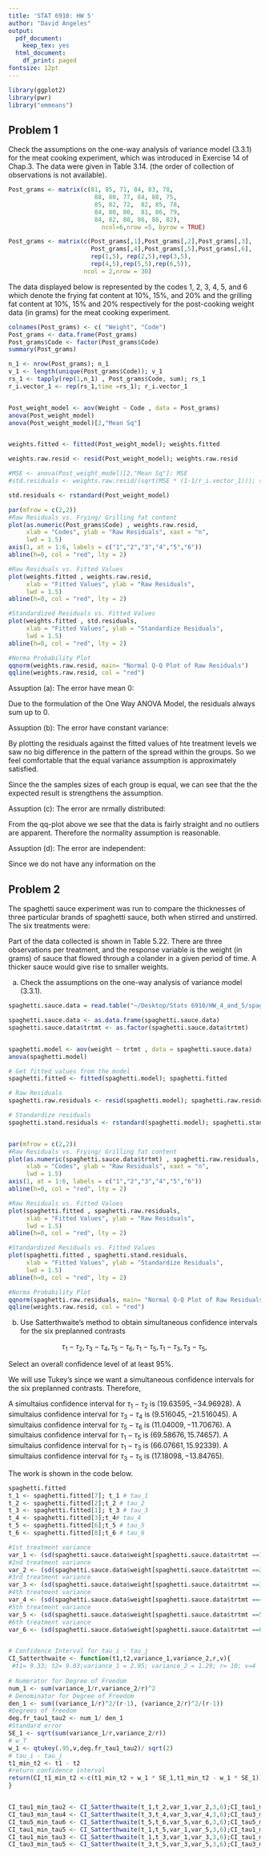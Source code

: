 ```yaml
---
title: 'STAT 6910: HW 5'
author: "David Angeles"
output:
  pdf_document:
    keep_tex: yes
  html_document:
    df_print: paged
fontsize: 12pt
---
```


```r
library(ggplot2)
library(pwr)
library("emmeans")
```


## Problem 1

Check the assumptions on the one-way analysis of variance model (3.3.1) for the meat cooking experiment, which was introduced in Exercise 14 of Chap.3. The data were given in Table 3.14. (the order of collection of observations is not available).


```r
Post_grams <- matrix(c(81, 85, 71, 84, 83, 78, 
                        88, 80, 77, 84, 88, 75, 
                        85, 82, 72,  82, 85, 78,
                        84, 80, 80,  81, 86, 79, 
                        84, 82, 80, 86, 88, 82), 
                          ncol=6,nrow =5, byrow = TRUE)

Post_grams <- matrix(c(Post_grams[,1],Post_grams[,2],Post_grams[,3], 
                       Post_grams[,4],Post_grams[,5],Post_grams[,6], 
                       rep(1,5), rep(2,5),rep(3,5),
                       rep(4,5),rep(5,5),rep(6,5)),
                     ncol = 2,nrow = 30)

```


The data displayed below is represented by the codes 1, 2, 3, 4, 5, and 6 which denote the frying fat content at 10%, 15%, and 20% and the grilling fat content at 10%, 15% and 20% respectively for the post-cooking weight data (in grams) for the meat cooking experiment.

```r
colnames(Post_grams) <- c( "Weight", "Code")
Post_grams <- data.frame(Post_grams)
Post_grams$Code <- factor(Post_grams$Code)
summary(Post_grams)
```


```r
n_1 <- nrow(Post_grams); n_1
v_1 <- length(unique(Post_grams$Code)); v_1
rs_1 <- tapply(rep(1,n_1) , Post_grams$Code, sum); rs_1
r_i.vector_1 <- rep(rs_1,time =rs_1); r_i.vector_1


Post_weight_model <- aov(Weight ~ Code , data = Post_grams)
anova(Post_weight_model)
anova(Post_weight_model)[2,"Mean Sq"]


weights.fitted <- fitted(Post_weight_model); weights.fitted

weights.raw.resid <- resid(Post_weight_model); weights.raw.resid 

#MSE <- anova(Post_weight_model)[2,"Mean Sq"]; MSE
#std.residuals <- weights.raw.resid/(sqrt(MSE * (1-1/r_i.vector_1))); std.residuals

std.residuals <- rstandard(Post_weight_model)
```

```r
par(mfrow = c(2,2))
#Raw Residuals vs. Frying/ Grilling fat content 
plot(as.numeric(Post_grams$Code) , weights.raw.resid, 
     xlab = "Codes", ylab = "Raw Residuals", xaxt = "n",
     lwd = 1.5)
axis(1, at = 1:6, labels = c("1","2","3","4","5","6"))
abline(h=0, col = "red", lty = 2)

#Raw Residuals vs. Fitted Values
plot(weights.fitted , weights.raw.resid, 
     xlab = "Fitted Values", ylab = "Raw Residuals",
     lwd = 1.5)
abline(h=0, col = "red", lty = 2)

#Standardized Residuals vs. Fitted Values
plot(weights.fitted , std.residuals, 
     xlab = "Fitted Values", ylab = "Standardize Residuals",
     lwd = 1.5)
abline(h=0, col = "red", lty = 2)

#Norma Probability Plot
qqnorm(weights.raw.resid, main= "Normal Q-Q Plot of Raw Residuals")
qqline(weights.raw.resid, col = "red")
```


Assuption (a): The error have mean 0:

Due to the formulation of the One Way ANOVA Model, the residuals always sum up to 0.

Assuption (b): The error have constant variance:

By plotting the residuals against the fitted values of hte treatment levels we saw no big difference in the pattern of the spread within the groups. So we feel comfortable that the equal variance assumption is approximately satisfied.

Since the the samples sizes of each group is equal, we can see that the the expected result is strengthens the assumption.


Assuption (c): The error are nrmally distributed:

From the qq-plot above we see that the data is fairly straight and no outliers are apparent. Therefore the normality assumption is reasonable.


Assuption (d): The error are independent:

Since we do not have any information on the 



## Problem 2

The spaghetti sauce experiment was run to compare the thicknesses of three particular brands of spaghetti sauce, both when stirred and unstirred. The six treatments were:

\begin{center}
1 = store brand, unstirred 2 = store brand, stirred\\
3 = national brand, unstirred 4 = national brand, stirred \\ 
5=gourmet brand,unstirred 6=gourmet brand,stirred
\end{center}

Part of the data collected is shown in Table 5.22. There are three observations per treatment, and the response variable is the weight (in grams) of sauce that flowed through a colander in a given period of time. A thicker sauce would give rise to smaller weights.

(a) Check the assumptions on the one-way analysis of variance model (3.3.1).


```r
spaghetti.sauce.data = read.table("~/Desktop/Stats 6910/HW_4_and_5/spaghetti.sauce.txt", header = TRUE)

spaghetti.sauce.data <- as.data.frame(spaghetti.sauce.data)
spaghetti.sauce.data$trtmt <- as.factor(spaghetti.sauce.data$trtmt)


spaghetti.model <- aov(weight ~ trtmt , data = spaghetti.sauce.data)
anova(spaghetti.model)

# Get fitted values from the model
spaghetti.fitted <- fitted(spaghetti.model); spaghetti.fitted

# Raw Residuals
spaghetti.raw.residuals <- resid(spaghetti.model); spaghetti.raw.residuals

# Standardize residuals 
spaghetti.stand.residuals <- rstandard(spaghetti.model); spaghetti.stand.residuals 


par(mfrow = c(2,2))
#Raw Residuals vs. Frying/ Grilling fat content 
plot(as.numeric(spaghetti.sauce.data$trtmt) , spaghetti.raw.residuals, 
     xlab = "Codes", ylab = "Raw Residuals", xaxt = "n",
     lwd = 1.5)
axis(1, at = 1:6, labels = c("1","2","3","4","5","6"))
abline(h=0, col = "red", lty = 2)

#Raw Residuals vs. Fitted Values
plot(spaghetti.fitted , spaghetti.raw.residuals, 
     xlab = "Fitted Values", ylab = "Raw Residuals",
     lwd = 1.5)
abline(h=0, col = "red", lty = 2)

#Standardized Residuals vs. Fitted Values
plot(spaghetti.fitted , spaghetti.stand.residuals, 
     xlab = "Fitted Values", ylab = "Standardize Residuals",
     lwd = 1.5)
abline(h=0, col = "red", lty = 2)

#Norma Probability Plot
qqnorm(spaghetti.raw.residuals, main= "Normal Q-Q Plot of Raw Residuals")
qqline(weights.raw.resid, col = "red")
```

(b) Use Satterthwaite’s method to obtain simultaneous confidence intervals for the six preplanned contrasts

$$\tau_1 -\tau_2, \tau_3 -\tau_4, \tau_5 -\tau_6, \tau_1 -\tau_5, \tau_1 -\tau_3, \tau_3 -\tau_5,$$


Select an overall confidence level of at least 95%.


We will use Tukey's since we want a simultaneous confidence intervals for the six preplanned contrasts. Therefore,

A simultaius confidence interval for $\tau_1 -\tau_2$ is $(19.63595,-34.96928)$.
A simultaius confidence interval for $\tau_3 -\tau_4$ is $(9.516045,-21.516045)$.
A simultaius confidence interval for $\tau_5 -\tau_6$ is $(11.04009,-11.70676)$.
A simultaius confidence interval for $\tau_1 -\tau_5$ is $(69.58676,15.74657)$.
A simultaius confidence interval for $\tau_1 -\tau_3$ is $(66.07661,15.92339)$.
A simultaius confidence interval for $\tau_3 -\tau_5$ is $(17.18098,-13.84765)$.



The work is shown in the code below.
```r

spaghetti.fitted
t_1 <- spaghetti.fitted[7]; t_1 # tau_1
t_2 <- spaghetti.fitted[2];t_2 # tau_2
t_3 <- spaghetti.fitted[1]; t_3 # tau_3
t_4 <- spaghetti.fitted[3];t_4# tau_4
t_5 <- spaghetti.fitted[6];t_5 # tau_5
t_6 <- spaghetti.fitted[8];t_6 # tau_6

#1st treatment variance
var_1 <- (sd(spaghetti.sauce.data$weight[spaghetti.sauce.data$trtmt ==1]))^2; var_1 
#2nd treatment variance
var_2 <- (sd(spaghetti.sauce.data$weight[spaghetti.sauce.data$trtmt ==2]))^2; var_2
#3rd treatment variance
var_3 <- (sd(spaghetti.sauce.data$weight[spaghetti.sauce.data$trtmt ==3]))^2; var_3
#4th treatment variance
var_4 <- (sd(spaghetti.sauce.data$weight[spaghetti.sauce.data$trtmt ==4]))^2; var_4
#5th treatment variance
var_5 <- (sd(spaghetti.sauce.data$weight[spaghetti.sauce.data$trtmt ==5]))^2; var_5
#6th treatment variance
var_6 <- (sd(spaghetti.sauce.data$weight[spaghetti.sauce.data$trtmt ==6]))^2; var_6


# Confidence Interval for tau_i - tau_j
CI_Satterthwaite <- function(t1,t2,variance_1,variance_2,r,v){
 #t1= 9.33; t2= 9.03;variance_1 = 2.95; variance_2 = 1.29; r= 10; v=4
  
# Numerator for Degree of Freedom
num_1 <- sum(variance_1/r,variance_2/r)^2
# Denominator for Degree of Freedom
den_1 <- sum((variance_1/r)^2/(r-1), (variance_2/r)^2/(r-1))
#Degrees of freedom
deg.fr_tau1_tau2 <- num_1/ den_1
#Standard error
SE_1 <- sqrt(sum(variance_1/r,variance_2/r))
# w_T
w_1 <- qtukey(.95,v,deg.fr_tau1_tau2)/ sqrt(2)
# tau_i - tau_j
t1_min_t2 <- t1 - t2
#return confidence interval
return(CI_t1_min_t2 <-c(t1_min_t2 + w_1 * SE_1,t1_min_t2 - w_1 * SE_1))
}


CI_tau1_min_tau2 <- CI_Satterthwaite(t_1,t_2,var_1,var_2,3,6);CI_tau1_min_tau2
CI_tau3_min_tau4 <- CI_Satterthwaite(t_3,t_4,var_3,var_4,3,6);CI_tau3_min_tau4 
CI_tau5_min_tau6 <- CI_Satterthwaite(t_5,t_6,var_5,var_6,3,6);CI_tau5_min_tau6
CI_tau1_min_tau5 <- CI_Satterthwaite(t_1,t_5,var_1,var_5,3,6);CI_tau1_min_tau5
CI_tau1_min_tau3 <- CI_Satterthwaite(t_1,t_3,var_1,var_3,3,6);CI_tau1_min_tau3
CI_tau3_min_tau5 <- CI_Satterthwaite(t_3,t_5,var_3,var_5,3,6);CI_tau3_min_tau5


```


